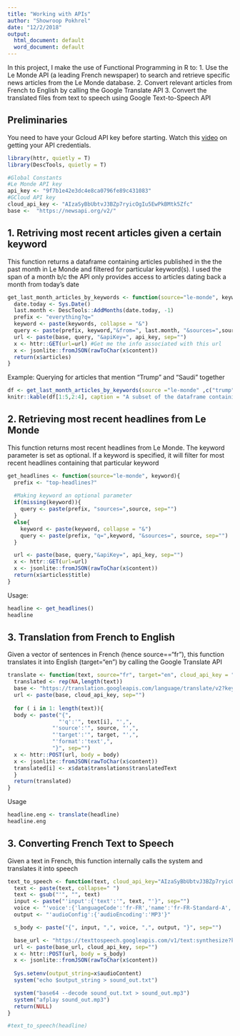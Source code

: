 ```yaml
---
title: "Working with APIs"
author: "Showroop Pokhrel"
date: "12/2/2018"
output:
  html_document: default
  word_document: default
---
```


In this project, I make the use of Functional Programming in R to:
1. Use the Le Monde API (a leading French newspaper) to search and retrieve specific news articles from the Le Monde database.
2. Convert relevant articles from French to English by calling the Google Translate API 
3. Convert the translated files from text to speech using Google Text-to-Speech API


## Preliminaries
You need to have your Gcloud API key before starting. Watch this [video](https://www.youtube.com/watch?v=1JNwpp5L4vM) on getting your API credentials. 
```r
library(httr, quietly = T)
library(DescTools, quietly = T)

#Global Constants
#Le Monde API key
api_key <- "9f7b1e42e3dc4e8ca0796fe89c431083"
#GCloud API key
cloud_api_key <- "AIzaSyBbUbtvJ3BZp7ryicOgIu5EwPkBMtk5Zfc"
base <-  "https://newsapi.org/v2/"
```


## 1. Retriving most recent articles given a certain keyword
This function returns a dataframe containing articles published in the the past month in Le Monde and filtered for particular keyword(s). I used the span of a month b/c the API only provides access to articles dating back a month from today's date
```r
get_last_month_articles_by_keywords <- function(source="le-monde", keywords){
  date.today <- Sys.Date()
  last.month <- DescTools::AddMonths(date.today, -1)
  prefix <- "everything?q="
  keyword <- paste(keywords, collapse = "&")
  query <- paste(prefix, keyword,"&from=", last.month, "&sources=",source, sep="")
  url <- paste(base, query, "&apiKey=", api_key, sep="")
  x <- httr::GET(url=url) #Get me the info associated with this url
  x <- jsonlite::fromJSON(rawToChar(x$content))
  return(x$articles)
}
```

Example: Querying for articles that mention "Trump" and "Saudi" together
```r
df <- get_last_month_articles_by_keywords(source ="le-monde" ,c("trump","saudi"))
knitr::kable(df[1:5,2:4], caption = "A subset of the dataframe containing articles published in Le Monde that mentioned Trump and Saudi together")
```



## 2. Retrieving most recent headlines from Le Monde
This function returns most recent headlines from Le Monde. The keyword parameter is set as optional. If a keyword is specified, it will filter for most recent headlines containing that particular keyword
```r
get_headlines <- function(source="le-monde", keyword){
  prefix <- "top-headlines?"
  
  #Making keyword an optional parameter
  if(missing(keyword)){
    query <- paste(prefix, "sources=",source, sep="")
  }
  else{
    keyword <- paste(keyword, collapse = "&")
    query <- paste(prefix, "q=",keyword, "&sources=", source, sep="")
  }

  url <- paste(base, query,"&apiKey=", api_key, sep="")
  x <- httr::GET(url=url)
  x <- jsonlite::fromJSON(rawToChar(x$content))
  return(x$articles$title)
} 
```

Usage:
```r
headline <- get_headlines()
headline
```



## 3. Translation from French to English
Given a vector of sentences in French (hence source=="fr"), this function translates it into English (target="en") by calling the Google Translate API
```r
translate <- function(text, source="fr", target="en", cloud_api_key = "AIzaSyBbUbtvJ3BZp7ryicOgIu5EwPkBMtk5Zfc"){
  translated <- rep(NA,length(text))
  base <- "https://translation.googleapis.com/language/translate/v2?key="
  url <- paste(base, cloud_api_key, sep="")
  
  for ( i in 1: length(text)){
  body <- paste("{",
                "'q':'", text[i], "',", 
              "'source':'", source, "',",
              "'target':'", target, "',",
              "'format':'text',",  
              "}", sep="")
  x <- httr::POST(url, body = body)
  x <- jsonlite::fromJSON(rawToChar(x$content))
  translated[i] <- x$data$translations$translatedText
  }
  return(translated)
}
```

Usage
```r
headline.eng <- translate(headline)
headline.eng
```


## 3. Converting French Text to Speech
Given a text in French, this function internally calls the system and translates it into speech
```r
text_to_speech <- function(text, cloud_api_key="AIzaSyBbUbtvJ3BZp7ryicOgIu5EwPkBMtk5Zfc"){
  text <- paste(text, collapse=" ")
  text <- gsub("'", "", text)
  input <- paste("'input':{'text':'", text, "'}", sep="")
  voice <- "'voice':{'languageCode':'fr-FR','name':'fr-FR-Standard-A','ssmlGender':'FEMALE'}"
  output <- "'audioConfig':{'audioEncoding':'MP3'}"

  s_body <- paste("{", input, ",", voice, ",", output, "}", sep="")

  base_url <- "https://texttospeech.googleapis.com/v1/text:synthesize?key="
  url <- paste(base_url, cloud_api_key, sep="")
  x <- httr::POST(url, body = s_body)
  x <- jsonlite::fromJSON(rawToChar(x$content))
  
  Sys.setenv(output_string=x$audioContent)
  system("echo $output_string > sound_out.txt")

  system("base64 --decode sound_out.txt > sound_out.mp3")
  system("afplay sound_out.mp3")
  return(NULL)
}

#text_to_speech(headline)

```





